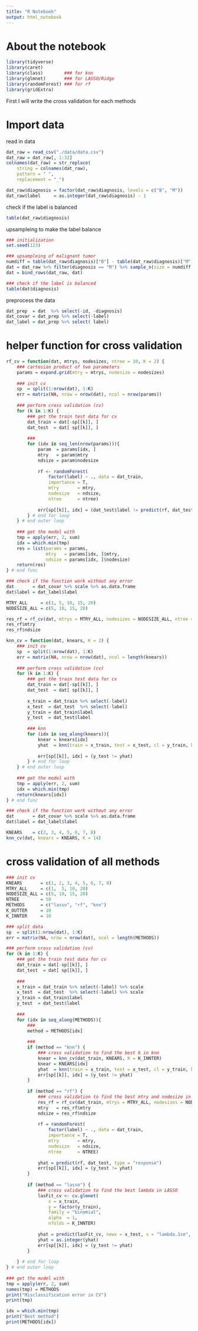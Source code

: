 ```yaml
---
title: "R Notebook"
output: html_notebook
---
```


# About the notebook
```r
library(tidyverse)
library(caret)
library(class)        ### for knn
library(glmnet)       ### for LASSO/Ridge
library(randomForest) ### for rf
library(gridExtra)
```

First I will write the cross validation for each methods

# Import data

read in data
```r
dat_raw = read_csv("./data/data.csv")
dat_raw = dat_raw[, 1:32]
colnames(dat_raw) = str_replace(
    string = colnames(dat_raw), 
    pattern = " ", 
    replacement = "_")

dat_raw$diagnosis = factor(dat_raw$diagnosis, levels = c("B", "M"))
dat_raw$label     = as.integer(dat_raw$diagnosis) - 1
```

check if the label is balanced
```r
table(dat_raw$diagnosis)
```

upsampleing to make the label balance
```r
### initialization
set.seed(123)

### upsampleing of malignant tumor
numdiff = table(dat_raw$diagnosis)["B"] - table(dat_raw$diagnosis)["M"]
dat = dat_raw %>% filter(diagnosis == "M") %>% sample_n(size = numdiff) 
dat = bind_rows(dat_raw, dat)

### check if the label is balanced
table(dat$diagnosis)
```


preprocess the data
```r
dat_prep  = dat  %>% select(-id, -diagnosis)
dat_covar = dat_prep %>% select(-label)
dat_label = dat_prep %>% select( label)
```

# helper function for cross validation
```r
rf_cv = function(dat, mtrys, nodesizes, ntree = 10, K = 2) {
    ### cartesian product of two parameters
    params = expand.grid(mtry = mtrys, nodesize = nodesizes)
    
    ### init cv
    sp  = split(1:nrow(dat), 1:K)    
    err = matrix(NA, nrow = nrow(dat), ncol = nrow(params))
    
    ### perform cross validation (cv)
    for (k in 1:K) {
        ### get the train test data for cv
        dat_train = dat[-sp[[k]], ]
        dat_test  = dat[ sp[[k]], ]
    
        ###
        for (idx in seq_len(nrow(params))){
            param  = params[idx, ]
            mtry   = param$mtry
            ndsize = param$nodesize
    
            rf <- randomForest(
                factor(label) ~ ., data = dat_train, 
                importance = T, 
                mtry       = mtry,
                nodesize   = ndsize,
                ntree      = ntree)
    
            err[sp[[k]], idx] = (dat_test$label != predict(rf, dat_test, type = "response"))
        } # end for loop
    } # end outer loop 
    
    ### get the model with 
    tmp = apply(err, 2, sum)
    idx = which.min(tmp)
    res = list(params = params, 
               mtry   = params[idx, ]$mtry,
               ndsize = params[idx, ]$nodesize)
    return(res)
} # end func

### check if the function work without any error
dat       = dat_covar %>% scale %>% as.data.frame
dat$label = dat_label$label

MTRY_ALL     = c(1, 5, 10, 15, 20)
NODESIZE_ALL = c(5, 10, 15, 20)

res_rf = rf_cv(dat, mtrys = MTRY_ALL, nodesizes = NODESIZE_ALL, ntree = 20, K = 6)
res_rf$mtry
res_rf$ndsize
```

```r
knn_cv = function(dat, knears, K = 2) {
    ### init cv
    sp  = split(1:nrow(dat), 1:K)    
    err = matrix(NA, nrow = nrow(dat), ncol = length(knears))
    
    ### perform cross validation (cv)
    for (k in 1:K) {
        ### get the train test data for cv
        dat_train = dat[-sp[[k]], ]
        dat_test  = dat[ sp[[k]], ]
        
        x_train = dat_train %>% select(-label)
        x_test  = dat_test  %>% select(-label)
        y_train = dat_train$label
        y_test  = dat_test$label
            
        ### knn 
        for (idx in seq_along(knears)){
            knear = knears[idx]
            yhat  = knn(train = x_train, test = x_test, cl = y_train, k = knear)
            
            err[sp[[k]], idx] = (y_test != yhat)
        } # end for loop
    } # end outer loop 
    
    ### get the model with 
    tmp = apply(err, 2, sum)
    idx = which.min(tmp)
    return(knears[idx])
} # end func

### check if the function work without any error
dat       = dat_covar %>% scale %>% as.data.frame
dat$label = dat_label$label

KNEARS    = c(2, 3, 4, 5, 6, 7, 8)
knn_cv(dat, knears = KNEARS, K = 14)
```


# cross validation of all methods

```r
### init cv
KNEARS       = c(1, 2, 3, 4, 5, 6, 7, 8)
MTRY_ALL     = c(1,  5, 10, 20)
NODESIZE_ALL = c(5, 10, 15, 20)
NTREE        = 50
METHODS      = c("lasso", "rf", "knn")
K_OUTTER     = 10
K_INNTER     = 10

### split data
sp  = split(1:nrow(dat), 1:K)    
err = matrix(NA, nrow = nrow(dat), ncol = length(METHODS))

### perform cross validation (cv)
for (k in 1:K) {
    ### get the train test data for cv
    dat_train = dat[-sp[[k]], ]
    dat_test  = dat[ sp[[k]], ]
    
    ###
    x_train = dat_train %>% select(-label) %>% scale
    x_test  = dat_test  %>% select(-label) %>% scale
    y_train = dat_train$label
    y_test  = dat_test$label
        
    ###
    for (idx in seq_along(METHODS)){
        ###
        method = METHODS[idx]
        
        ### 
        if (method == "knn") {
            ### cross validation to find the best k in knn
            knear = knn_cv(dat_train, KNEARS, K = K_INNTER)
            knear = KNEARS[idx]
            yhat  = knn(train = x_train, test = x_test, cl = y_train, k = knear)
            err[sp[[k]], idx] = (y_test != yhat)
        }
        
        if (method == "rf") {
            ### cross validation to find the best mtry and nodesize in random forest
            res_rf = rf_cv(dat_train, mtrys = MTRY_ALL, nodesizes = NODESIZE_ALL, ntree = NTREE, K = K_INNTER)
            mtry   = res_rf$mtry
            ndsize = res_rf$ndsize
            
            rf = randomForest(
                factor(label) ~ ., data = dat_train, 
                importance = T, 
                mtry       = mtry,
                nodesize   = ndsize,
                ntree      = NTREE)
            
            yhat = predict(rf, dat_test, type = "response")
            err[sp[[k]], idx] = (y_test != yhat)
        }
        
        if (method == "lasso") {
            ### cross validation to find the best lambda in LASSO
            lasFit_cv <- cv.glmnet(
                x = x_train, 
                y = factor(y_train), 
                family = "binomial", 
                alpha  = 1, 
                nfolds = K_INNTER)
            
            yhat = predict(lasFit_cv, newx = x_test, s = "lambda.1se", type="class")
            yhat = as.integer(yhat)
            err[sp[[k]], idx] = (y_test != yhat)
        }
        
    } # end for loop
} # end outer loop 
    
### get the model with 
tmp = apply(err, 2, sum)
names(tmp) = METHODS
print("Misclassification error in CV")
print(tmp)

idx = which.min(tmp)
print("Best method")
print(METHODS[idx])
```




